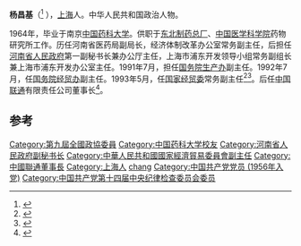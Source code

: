 '''杨昌基'''（{{bd|1932年||2022年|3月12日|catIdx=Tang}}<ref>{{Cite news|url=http://www.news.cn/politics/2022-03/28/c_1128510590.htm|title=杨昌基同志逝世|work=新华社|date=2022-03-28|accessdate=2022-03-31|archive-date=2022-03-29|archive-url=https://web.archive.org/web/20220329091551/http://www.news.cn/politics/2022-03/28/c_1128510590.htm}}</ref>
），[[上海|上海]]人。中华人民共和国政治人物。

1964年，毕业于南京[[中国药科大学|中国药科大学]]。供职于[[东北制药总厂|东北制药总厂]]、[[中国医学科学院|中国医学科学院]]药物研究所工作。历任河南省医药局副局长，经济体制改革办公室常务副主任，后担任[[河南省人民政府|河南省人民政府]]第一副秘书长兼办公厅主任，上海市浦东开发领导小组常务副组长兼上海市浦东开发办公室主任。1991年7月，担任[[国务院生产办|国务院生产办]]副主任。1992年7月，任[[国务院经贸办|国务院经贸办]]副主任。1993年5月，任[[国家经贸委|国家经贸委]]常务副主任<ref>{{cite news|title=原国家经贸委副主任杨昌基到公司调研|url=http://www.mellnet.com/mellnet/9/zazi/news200908041052441737.html|accessdate=2014-10-12|newspaper=mellnet|archive-url=https://web.archive.org/web/20141016010212/http://www.mellnet.com/mellnet/9/zazi/news200908041052441737.html|archive-date=2014-10-16|dead-url=yes}}</ref><ref>{{cite news|title=浦东开发开放20年：陆家嘴成上海最具魅力地方|url=http://news.sina.com.cn/c/sd/2010-04-14/133520072737.shtml|accessdate=2014-10-12|newspaper=新浪网|archive-date=2019-06-08|archive-url=https://web.archive.org/web/20190608032441/http://news.sina.com.cn/c/sd/2010-04-14/133520072737.shtml|dead-url=no}}</ref>。后任[[中国联通|中国联通]]有限责任公司董事长<ref>{{cite news|title=联通的“棋手”们：中国联通七位掌门人|url=http://tech.sina.com.cn/t/2005-04-23/1049591564.shtml|accessdate=2014-10-12|newspaper=新浪网|archive-date=2019-06-07|archive-url=https://web.archive.org/web/20190607222205/http://tech.sina.com.cn/t/2005-04-23/1049591564.shtml|dead-url=no}}</ref>。

==参考==
{{reflist}}
{{中国政治人物小作品}}
{{DEFAULTSORT:yang changji}}
[[Category:第九屆全國政協委員|Category:第九屆全國政協委員]]
[[Category:中国药科大学校友|Category:中国药科大学校友]]
[[Category:河南省人民政府副秘书长|Category:河南省人民政府副秘书长]]
[[Category:中華人民共和國國家經濟貿易委員會副主任|Category:中華人民共和國國家經濟貿易委員會副主任]]
[[Category:中國聯通董事長|Category:中國聯通董事長]]
[[Category:上海人|Category:上海人]]
[[Category:杨姓|chang]]
[[Category:中国共产党党员_(1956年入党)|Category:中国共产党党员 (1956年入党)]]
[[Category:中国共产党第十四届中央纪律检查委员会委员|Category:中国共产党第十四届中央纪律检查委员会委员]]